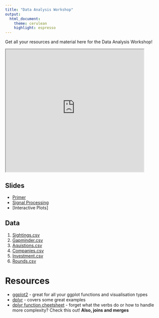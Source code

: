 ```yaml
---
title: "Data Analysis Workshop"
output:
  html_document:
    theme: cerulean
    highlight: espresso
---
```


Get all your resources and material here for the Data Analysis Workshop!

<iframe name="FRAME2" src="https://htmlpreview.github.io/?https://github.com/Dustin21/Dustin21.github.io/blob/master/Workshops/Data_Analysis_Intro/index.html#/slide-1" frameborder="1" width="450" height="400"></iframe>

## Slides
- [Primer](https://htmlpreview.github.io/?https://github.com/Dustin21/Dustin21.github.io/blob/master/Workshops/Data_Analysis_Intro/index.html#/slide-1)
- [Signal Processing](https://github.com/Dustin21/Dustin21.github.io/raw/master/Workshops/Data_Analysis_Intro/haihan_updated_v2.pdf)
- [Interactive Plots]

## Data
1. [Sightings.csv](https://github.com/Dustin21/Dustin21.github.io/raw/master/Workshops/Data_Analysis_Intro/Data/Sightings.csv)
2. [Gapminder.csv](https://github.com/Dustin21/Dustin21.github.io/raw/master/Workshops/Data_Analysis_Intro/Data/gapminder.tsv)
3. [Aquistions.csv](https://github.com/Dustin21/Dustin21.github.io/raw/master/Workshops/Data_Analysis_Intro/Data/CrunchBase/Aquisitions.csv)
4. [Companies.csv](https://github.com/Dustin21/Dustin21.github.io/raw/master/Workshops/Data_Analysis_Intro/Data/CrunchBase/Companies.csv)
4. [Investment.csv](https://github.com/Dustin21/Dustin21.github.io/raw/master/Workshops/Data_Analysis_Intro/Data/CrunchBase/Investment.csv)
5. [Rounds.csv](https://github.com/Dustin21/Dustin21.github.io/raw/master/Workshops/Data_Analysis_Intro/Data/CrunchBase/Rounds.csv)

# Resources
- [ggplot2](http://www.cookbook-r.com/) - great for all your ggplot functions and visualisation types
- [dplyr](https://cran.rstudio.com/web/packages/dplyr/vignettes/introduction.html) - covers some great examples
- [dplyr function cheetsheet](https://stat545-ubc.github.io/bit001_dplyr-cheatsheet.html) - forget what the verbs do or how to handle more complexity? Check this out! **Also, joins and merges**
